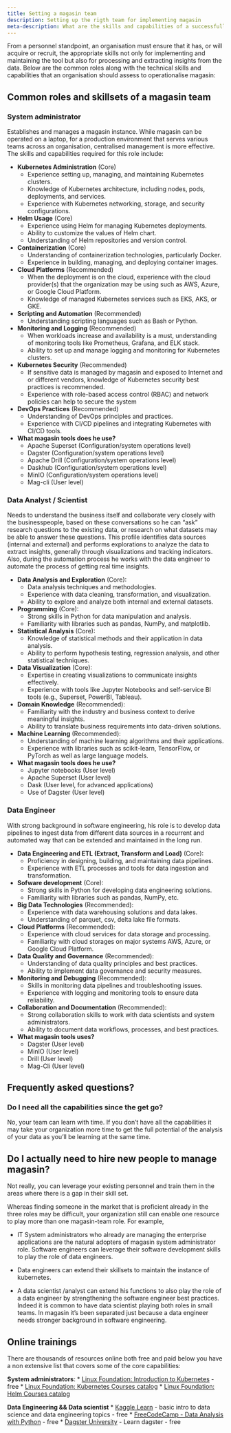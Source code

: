 ```yaml
---
title: Setting a magasin team
description: Setting up the rigth team for implementing magasin
meta-description: What are the skills and capabilities of a successfull magasin team. Setting up the rigth team for implementing magasin.
---
```


From a personnel standpoint, an organisation must ensure that it has, or will acquire or recruit, the appropriate skills not only for implementing and maintaining the tool but also for processing and extracting insights from the data. Below are the common roles along with the technical skills and capabilities that an organisation should assess to operationalise magasin:

## Common roles and skillsets of a magasin team

### System administrator
Establishes and manages a magasin instance. While magasin can be operated on a laptop, for a production environment that serves various teams across an organisation, centralised management is more effective. The skills and capabilities required for this role include:

* **Kubernetes Administration** (Core)
     - Experience setting up, managing, and maintaining Kubernetes clusters.
     - Knowledge of Kubernetes architecture, including nodes, pods, deployments, and services.
     - Experience with Kubernetes networking, storage, and security configurations.

* **Helm Usage** (Core)
     - Experience using Helm for managing Kubernetes deployments.
     - Ability to customize the values of Helm chart.
     - Understanding of Helm repositories and version control.

* **Containerization** (Core)
     - Understanding of containerization technologies, particularly Docker.
     - Experience in building, managing, and deploying container images.

* **Cloud Platforms** (Recommended)
     - When the deployment is on the cloud, experience with the cloud provider(s) that the organization may be using such as AWS, Azure, or Google Cloud Platform.
     - Knowledge of managed Kubernetes services such as EKS, AKS, or GKE.

* **Scripting and Automation** (Recommended)
     - Understanding scripting languages such as Bash or Python.

* **Monitoring and Logging** (Recommended)
     - When workloads increase and availability is a must, understanding of monitoring tools like Prometheus, Grafana, and ELK stack.
     - Ability to set up and manage logging and monitoring for Kubernetes clusters.

* **Kubernetes Security** (Recommended)
     - If sensitive data is managed by magasin and exposed to Internet and or different vendors, knowledge of Kubernetes security best practices is recommended.
     - Experience with role-based access control (RBAC) and network policies can help to secure the system

* **DevOps Practices** (Recommended)
     - Understanding of DevOps principles and practices.
     - Experience with CI/CD pipelines and integrating Kubernetes with CI/CD tools.

* **What magasin tools does he use?**
     - Apache Superset (Configuration/system operations level)
     - Dagster (Configuration/system operations level)
     - Apache Drill (Configuration/system operations level)
     - Daskhub (Configuration/system operations level)
     - MinIO (Configuration/system operations level)
     - Mag-cli (User level)

### Data Analyst / Scientist
Needs to understand the business itself and collaborate very closely with the businesspeople, based on these conversations so he can “ask” research questions to the existing data, or research on what datasets may be able to answer these questions. This profile identifies data sources (internal and external) and performs explorations to analyze the data to extract insights, generally through visualizations and tracking indicators. Also, during the automation process he works with the data engineer to automate the process of getting real time insights.

* **Data Analysis and Exploration** (Core):
    - Data analysis techniques and methodologies.
     - Experience with data cleaning, transformation, and visualization.
     - Ability to explore and analyze both internal and external datasets.

* **Programming** (Core):
     - Strong skills in Python for data manipulation and analysis.
     - Familiarity with libraries such as pandas, NumPy, and matplotlib.

* **Statistical Analysis** (Core):
     - Knowledge of statistical methods and their application in data analysis.
     - Ability to perform hypothesis testing, regression analysis, and other statistical techniques.

* **Data Visualization** (Core):
     - Expertise in creating visualizations to communicate insights effectively.
     - Experience with tools like Jupyter Notebooks and self-service BI tools (e.g., Superset, PowerBI, Tableau).

* **Domain Knowledge** (Recommended):
     - Familiarity with the industry and business context to derive meaningful insights.
     - Ability to translate business requirements into data-driven solutions.

* **Machine Learning** (Recommended):
     - Understanding of machine learning algorithms and their applications.
     - Experience with libraries such as scikit-learn, TensorFlow, or PyTorch as well as large language models.
* **What magasin tools does he use?**
     - Jupyter notebooks (User level)
     - Apache Superset (User level)
     - Dask (User level, for advanced applications)
     - Use of Dagster (User level)

### Data Engineer
With strong background in software engineering, his role is to develop data pipelines to ingest data from different data sources in a recurrent and automated way that can be extended and maintained in the long run.

* **Data Engineering and ETL (Extract, Transform and Load)** (Core):
     - Proficiency in designing, building, and maintaining data pipelines.
     - Experience with ETL processes and tools for data ingestion and transformation.
* **Sofware development** (Core):
     - Strong skills in Python for developing data engineering solutions.
     - Familiarity with libraries such as pandas, NumPy, etc.
* **Big Data Technologies** (Recommended):
     - Experience with data warehousing solutions and data lakes.
     - Understanding of parquet, csv, delta lake file formats.
* **Cloud Platforms** (Recommended):
     - Experience with cloud services for data storage and processing.
     - Familiarity with cloud storages on major systems AWS, Azure, or Google Cloud Platform.
* **Data Quality and Governance** (Recommended):
     - Understanding of data quality principles and best practices.
     - Ability to implement data governance and security measures.
* **Monitoring and Debugging** (Recommended):
     - Skills in monitoring data pipelines and troubleshooting issues.
     - Experience with logging and monitoring tools to ensure data reliability.
* **Collaboration and Documentation** (Recommended):
     - Strong collaboration skills to work with data scientists and system administrators.
     - Ability to document data workflows, processes, and best practices.
* **What magasin tools uses?**
     - Dagster (User level)
     - MinIO (User level)
     - Drill (User level)
     - Mag-Cli (User level)


## Frequently asked questions? 

### Do I need all the capabilities since the get go? 

No, your team can learn with time.  If you don't have all the capabilities it may take your organization more time to get the full potential of the analysis of your data as you'll be learning at the same time. 
 

## Do I actually need to hire new people to manage magasin?

Not really, you can leverage your existing personnel and train them in the areas where there is a gap in their skill set.

Whereas finding someone in the market that is proficient already in the three roles may be difficult, your organization still can enable one resource to play more than one magasin-team role. For example, 

* IT System administrators who already are managing the enterprise applications are the natural adopters of magasin system administrator role. Software engineers can leverage their software development skills to play the role of data engineers. 

*  Data engineers can extend their skillsets to maintain the instance of kubernetes.

* A data scientist /analyst can extend his functions to also play the role of a data engineer by strengthening the software engineer best practices. Indeed it is common to have data scientist playing both roles in small teams. In magasin it's been separated just because a data engineer needs stronger background in software engineering.


## Online trainings

There are thousands of resources online both free and paid below you have a non extensive list that covers some of the core capabilities:

**System administrators**:
     * [Linux Foundation: Introduction to Kubernetes](https://training.linuxfoundation.org/training/introduction-to-kubernetes/) - free
     * [Linux Foundation: Kubernetes Courses catalog](https://training.linuxfoundation.org/full-catalog/?_sft_technology=kubernetes)
     * [Linux Foundation: Helm Courses catalog](https://training.linuxfoundation.org/full-catalog/?_sft_technology=helm)

**Data Engineering && Data scientist**
     * [Kaggle Learn]([https://www.kaggle.com/learn) - basic intro to data science and data engineering topics - free 
     * [FreeCodeCamp - Data Analysis with Python](https://www.freecodecamp.org/learn/data-analysis-with-python/) - free
     * [Dagster University](https://courses.dagster.io/) - Learn dagster - free



